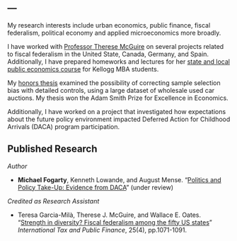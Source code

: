 ---
---

<link rel="stylesheet" href="styles.css" type="text/css">

My research interests include urban economics, public finance, fiscal federalism, political economy and applied microeconomics more broadly.

I have worked with [Professor Therese McGuire](https://www.kellogg.northwestern.edu/faculty/directory/mcguire_therese.aspx) on several projects related to fiscal federalism in the United State, Canada, Germany, and Spain. Additionally, I have prepared homeworks and lectures for her [state and local public economics course](https://www4.kellogg.northwestern.edu/syllabus/syllabus_files/KPPI-480-0-31_Fall2018.pdf) for Kellogg MBA students.

My [honors thesis](files/Honors_Thesis.pdf) examined the possibility of correcting sample selection bias with detailed controls, using a large dataset of wholesale used car auctions. My thesis won the Adam Smith Prize for Excellence in Economics.

Additionally, I have worked on a project that investigated how expectations about the future policy environment impacted Deferred Action for Childhood Arrivals (DACA) program participation.

## Published Research

*Author*

* __Michael Fogarty__, Kenneth Lowande, and August Mense. "[Politics and Policy Take-Up: Evidence from DACA](files/daca.pdf)" (under review)

*Credited as Research Assistant*

* Teresa Garcia-Milà, Therese J. McGuire, and Wallace E. Oates. "[Strength in diversity? Fiscal federalism among the fifty US states](https://link.springer.com/article/10.1007/s10797-018-9485-4)" *International Tax and Public Finance*, 25(4), pp.1071-1091.

